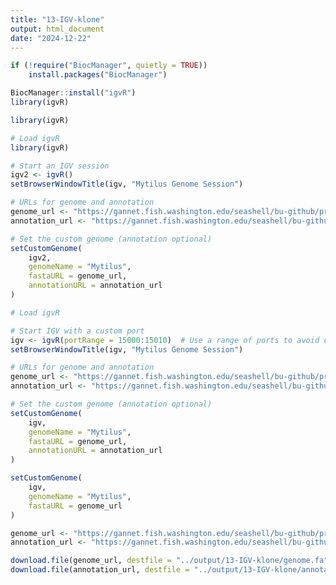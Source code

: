 ```yaml
---
title: "13-IGV-klone"
output: html_document
date: "2024-12-22"
---
```


```r
if (!require("BiocManager", quietly = TRUE))
    install.packages("BiocManager")

BiocManager::install("igvR")
library(igvR)
```

```r
library(igvR)
```


```r
# Load igvR
library(igvR)

# Start an IGV session
igv2 <- igvR()
setBrowserWindowTitle(igv, "Mytilus Genome Session")

# URLs for genome and annotation
genome_url <- "https://gannet.fish.washington.edu/seashell/bu-github/project-mytilus-methylation/data/GCF_036588685.1_PNRI_Mtr1.1.1.hap1_genomic.fa"
annotation_url <- "https://gannet.fish.washington.edu/seashell/bu-github/project-mytilus-methylation/data/ncbi_dataset/data/GCF_036588685.1/genomic.gff"

# Set the custom genome (annotation optional)
setCustomGenome(
    igv2,
    genomeName = "Mytilus",
    fastaURL = genome_url,
    annotationURL = annotation_url
)
```


```r
# Load igvR

# Start IGV with a custom port
igv <- igvR(portRange = 15000:15010)  # Use a range of ports to avoid conflicts
setBrowserWindowTitle(igv, "Mytilus Genome Session")

# URLs for genome and annotation
genome_url <- "https://gannet.fish.washington.edu/seashell/bu-github/project-mytilus-methylation/data/GCF_036588685.1_PNRI_Mtr1.1.1.hap1_genomic.fa"
annotation_url <- "https://gannet.fish.washington.edu/seashell/bu-github/project-mytilus-methylation/data/ncbi_dataset/data/GCF_036588685.1/genomic.gff"

# Set the custom genome (annotation optional)
setCustomGenome(
    igv,
    genomeName = "Mytilus",
    fastaURL = genome_url,
    annotationURL = annotation_url
)
```

```r
setCustomGenome(
    igv,
    genomeName = "Mytilus",
    fastaURL = genome_url
)
```


```r
genome_url <- "https://gannet.fish.washington.edu/seashell/bu-github/project-mytilus-methylation/data/GCF_036588685.1_PNRI_Mtr1.1.1.hap1_genomic.fa"
annotation_url <- "https://gannet.fish.washington.edu/seashell/bu-github/project-mytilus-methylation/data/ncbi_dataset/data/GCF_036588685.1/genomic.gff"

download.file(genome_url, destfile = "../output/13-IGV-klone/genome.fa")
download.file(annotation_url, destfile = "../output/13-IGV-klone/annotation.gff")
```




